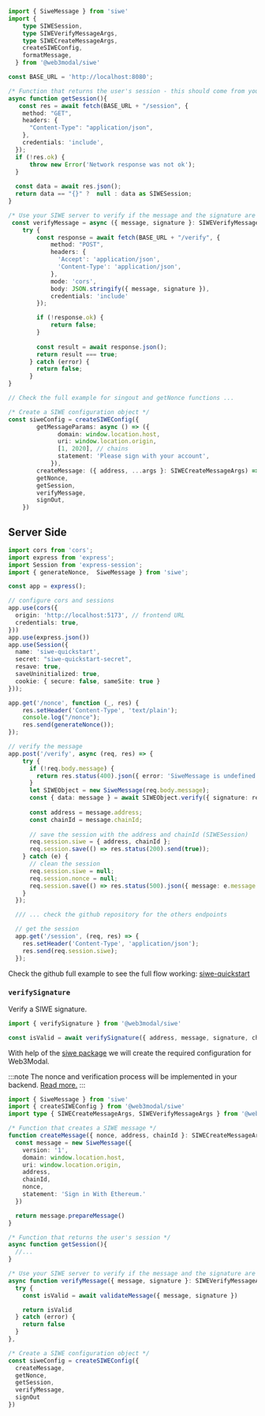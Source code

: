 
<Tabs groupId="version">
<TabItem value="one-click-auth" label="One-Click Auth">

```ts
import { SiweMessage } from 'siwe'
import {
    type SIWESession,
    type SIWEVerifyMessageArgs,
    type SIWECreateMessageArgs,
    createSIWEConfig,
    formatMessage,
  } from '@web3modal/siwe'

const BASE_URL = 'http://localhost:8080';

/* Function that returns the user's session - this should come from your SIWE backend */
async function getSession(){
   const res = await fetch(BASE_URL + "/session", {
    method: "GET",
    headers: {
      "Content-Type": "application/json",
    },
    credentials: 'include',
  });
  if (!res.ok) {
      throw new Error('Network response was not ok');
  }
  
  const data = await res.json();
  return data == "{}" ?  null : data as SIWESession;
}

/* Use your SIWE server to verify if the message and the signature are valid */
 const verifyMessage = async ({ message, signature }: SIWEVerifyMessageArgs) => {
    try {
        const response = await fetch(BASE_URL + "/verify", {
            method: "POST",
            headers: {
              'Accept': 'application/json',
              'Content-Type': 'application/json',
            },
            mode: 'cors',
            body: JSON.stringify({ message, signature }),
            credentials: 'include'
        });

        if (!response.ok) {
            return false;
        }
        
        const result = await response.json();
        return result === true;
      } catch (error) {
        return false;
      }
}

// Check the full example for singout and getNonce functions ... 

/* Create a SIWE configuration object */
const siweConfig = createSIWEConfig({
        getMessageParams: async () => ({
              domain: window.location.host,
              uri: window.location.origin, 
              [1, 2020], // chains
              statement: 'Please sign with your account',
            }),
        createMessage: ({ address, ...args }: SIWECreateMessageArgs) => formatMessage(args, address),
        getNonce,
        getSession,
        verifyMessage,
        signOut,
    })
```


## Server Side 
```ts
import cors from 'cors';
import express from 'express';
import Session from 'express-session';
import { generateNonce,  SiweMessage } from 'siwe';

const app = express();

// configure cors and sessions
app.use(cors({
  origin: 'http://localhost:5173', // frontend URL
  credentials: true,
}))
app.use(express.json())
app.use(Session({
  name: 'siwe-quickstart',
  secret: "siwe-quickstart-secret",
  resave: true,
  saveUninitialized: true,
  cookie: { secure: false, sameSite: true }
}));

app.get('/nonce', function (_, res) {
    res.setHeader('Content-Type', 'text/plain');
    console.log("/nonce");
    res.send(generateNonce());
});

// verify the message
app.post('/verify', async (req, res) => {
    try {
      if (!req.body.message) {
        return res.status(400).json({ error: 'SiweMessage is undefined' });
      }
      let SIWEObject = new SiweMessage(req.body.message);
      const { data: message } = await SIWEObject.verify({ signature: req.body.signature, nonce: req.session.nonce });
      
      const address = message.address;
      const chainId = message.chainId;
      
      // save the session with the address and chainId (SIWESession)
      req.session.siwe = { address, chainId };
      req.session.save(() => res.status(200).send(true));
    } catch (e) {
      // clean the session
      req.session.siwe = null;
      req.session.nonce = null;
      req.session.save(() => res.status(500).json({ message: e.message }));
    }
  });

  /// ... check the github repository for the others endpoints

  // get the session
  app.get('/session', (req, res) => {
    res.setHeader('Content-Type', 'application/json');
    res.send(req.session.siwe);
  });  
```

Check the github full example to see the full flow working: [siwe-quickstart](https://github.com/WalletConnect/web-examples/tree/main/dapps/appkit-siwe/react/)

### `verifySignature`

Verify a SIWE signature.

```ts
import { verifySignature } from '@web3modal/siwe'

const isValid = await verifySignature({ address, message, signature, chainId, projectId })
```

</TabItem>
<TabItem value="legacy" label="Legacy">

With help of the [siwe package](https://docs.login.xyz/sign-in-with-ethereum/quickstart-guide/implement-the-frontend) we will create the required configuration for Web3Modal.

:::note
The nonce and verification process will be implemented in your backend. [Read more.](https://docs.login.xyz/sign-in-with-ethereum/quickstart-guide/implement-the-backend)
:::

```ts
import { SiweMessage } from 'siwe'
import { createSIWEConfig } from '@web3modal/siwe'
import type { SIWECreateMessageArgs, SIWEVerifyMessageArgs } from '@web3modal/siwe'

/* Function that creates a SIWE message */
function createMessage({ nonce, address, chainId }: SIWECreateMessageArgs){
  const message = new SiweMessage({
    version: '1',
    domain: window.location.host,
    uri: window.location.origin,
    address,
    chainId,
    nonce,
    statement: 'Sign in With Ethereum.'
  })

  return message.prepareMessage()
}

/* Function that returns the user's session */
async function getSession(){
  //...
}

/* Use your SIWE server to verify if the message and the signature are valid */
async function verifyMessage({ message, signature }: SIWEVerifyMessageArgs){
  try {
    const isValid = await validateMessage({ message, signature })

    return isValid
  } catch (error) {
    return false
  }
},

/* Create a SIWE configuration object */
const siweConfig = createSIWEConfig({
  createMessage,
  getNonce,
  getSession,
  verifyMessage,
  signOut
})
```

</TabItem>
</Tabs>
